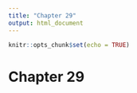 ```yaml
---
title: "Chapter 29"
output: html_document
---
```


```r
knitr::opts_chunk$set(echo = TRUE)
```

# Chapter 29
